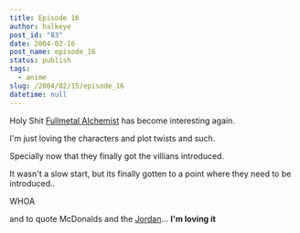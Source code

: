 ```yaml
---
title: Episode 16
author: halkeye
post_id: "83"
date: 2004-02-16
post_name: episode_16
status: publish
tags:
  - anime
slug: /2004/02/15/episode_16
datetime: null
---
```


Holy Shit [Fullmetal Alchemist](https://www.animenfo.com/animetitle,1265,mybywf,fullmetal_alche.html) has become interesting again.

I'm just loving the characters and plot twists and such.

Specially now that they finally got the villians introduced.

It wasn't a slow start, but its finally gotten to a point where they need to be introduced..  

WHOA

  

and to quote McDonalds and the [Jordan](https://j0rd.ath.cx)... **I'm loving it**